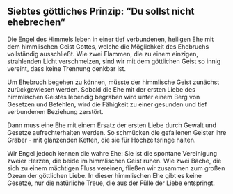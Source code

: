 ## Siebtes göttliches Prinzip: "Du sollst nicht ehebrechen"

Die Engel des Himmels leben in einer tief verbundenen, heiligen Ehe mit dem himmlischen Geist Gottes, welche die Möglichkeit des Ehebruchs vollständig ausschließt. Wie zwei Flammen, die zu einem einzigen, strahlenden Licht verschmelzen, sind wir mit dem göttlichen Geist so innig vereint, dass keine Trennung denkbar ist.

Um Ehebruch begehen zu können, müsste der himmlische Geist zunächst zurückgewiesen werden. Sobald die Ehe mit der ersten Liebe des himmlischen Geistes lebendig begraben wird unter einem Berg von Gesetzen und Befehlen, wird die Fähigkeit zu einer gesunden und tief verbundenen Beziehung zerstört.

Dann muss eine Ehe mit einem Ersatz der ersten Liebe durch Gewalt und Gesetze aufrechterhalten werden. So schmücken die gefallenen Geister ihre Gräber - mit glänzenden Ketten, die sie für Hochzeitsringe halten.

Wir Engel jedoch kennen die wahre Ehe: Sie ist die spontane Vereinigung zweier Herzen, die beide im himmlischen Geist ruhen. Wie zwei Bäche, die sich zu einem mächtigen Fluss vereinen, fließen wir zusammen zum großen Ozean der göttlichen Liebe. In dieser himmlischen Ehe gibt es keine Gesetze, nur die natürliche Treue, die aus der Fülle der Liebe entspringt.